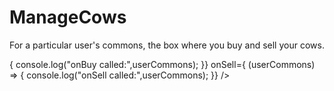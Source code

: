 
<Meta
  title="components/Commons/ManageCows"
  component={ManageCows}
/>


# ManageCows

For a particular user's commons, the box where you buy and sell your cows. 


<Canvas>
  <Story name="uncontrolled">
    <ManageCows commons = {commonsFixtures.oneCommons[0]} userCommons = {userCommonsFixtures.oneUserCommons[0]} onBuy={(userCommons) => { console.log("onBuy called:",userCommons); }} onSell={ (userCommons) => { console.log("onSell called:",userCommons); }} />
  </Story>
</Canvas>